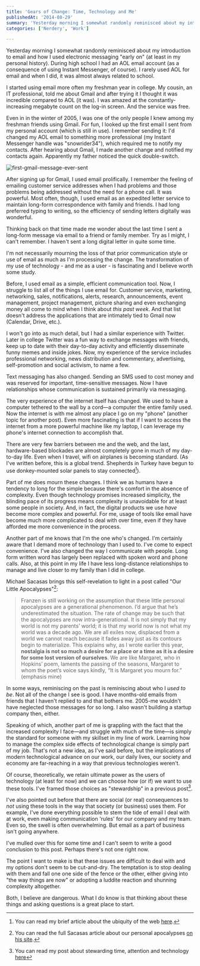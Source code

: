 ```yaml
---
title: 'Gears of Change: Time, Technology and Me'
publishedAt: '2014-08-29'
summary: 'Yesterday morning I somewhat randomly reminisced about my introduction to email and how I used electronic messaging "early on" (at least in my personal history). During high school I had an AOL email...'
categories: ['Nerdery', 'Work']

---
```


Yesterday morning I somewhat randomly reminisced about my introduction to email and how I used electronic messaging "early on" (at least in my personal history). During high school I had an AOL email account (as a consequence of using Instant Messenger, of course). I rarely used AOL for email and when I did, it was almost always related to school.

I started using email more often my freshman year in college. My cousin, an IT professional, told me about Gmail and after trying it I thought it was incredible compared to AOL (it was). I was amazed at the constantly-increasing megabyte count on the log-in screen. And the service was free.

Even in in the winter of 2005, I was one of the only people I knew among my freshman friends using Gmail. For fun, I looked up the first email I sent from my personal account (which is still in use). I remember sending it: I'd changed my AOL email to something more professional (my Instant Messenger handle was "snowrider34"), which required me to notify my contacts. After hearing about Gmail, I made another change and notified my contacts again. Apparently my father noticed the quick double-switch.

<Image src="/images/blog/gears-of-change-time-technology-and-me/8f887-first-gmail-message-ever-sent.png" alt="first-gmail-message-ever-sent" width={800} height={600} />

After signing up for Gmail, I used email prolifically. I remember the feeling of emailing customer service addresses when I had problems and those problems being addressed without the need for a phone call. It was powerful. Most often, though, I used email as an expedited letter service to maintain long-form correspondence with family and friends. I had long preferred typing to writing, so the efficiency of sending letters digitally was wonderful.

Thinking back on that time made me wonder about the last time I sent a long-form message via email to a friend or family member. Try as I might, I can't remember. I haven't sent a long digital letter in quite some time.

I'm not necessarily mourning the loss of that prior communication style or use of email as much as I'm processing the change. The transformation of my use of technology - and me as a user - is fascinating and I believe worth some study.

Before, I used email as a simple, efficient communication tool. Now, I struggle to list all of the things I use email for. Customer service, marketing, networking, sales, notifications, alerts, research, announcements, event management, project management, picture sharing and even exchanging money all come to mind when I think about *this past week*. And that list doesn't address the applications that are intimately tied to Gmail now (Calendar, Drive, etc.).

I won't go into as much detail, but I had a similar experience with Twitter. Later in college Twitter was a fun way to exchange messages with friends, keep up to date with their day-to-day activity and efficiently disseminate funny memes and inside jokes. Now, my experience of the service includes professional networking, news distribution and commentary, advertising, self-promotion and social activism, to name a few.

Text messaging has also changed. Sending an SMS used to cost money and was reserved for important, time-sensitive messages. Now I have relationships whose communication is sustained primarily via messaging.

The very experience of the internet itself has changed. We used to have a computer tethered to the wall by a cord—a computer the entire family used. Now the internet is with me almost any place I go on my "phone" (another topic for another post). Even more fascinating is that if I want to access the internet from a more powerful machine like my laptop, I can leverage my phone's internet connection to accomplish that.

There are very few barriers between me and the web, and the last, hardware-based blockades are almost completely gone in much of my day-to-day life. Even when I travel, wifi on airplanes is becoming standard. (As I've written before, this is a global trend. Shepherds in Turkey have begun to use donkey-mounted solar panels to stay connected[^1]).

Part of me does mourn these changes. I think we as humans have a tendency to long for the simple because there's comfort in the absence of complexity. Even though technology promises increased simplicity, the blinding pace of its progress means complexity is unavoidable for at least some people in society. And, in fact, the digital products we use *have* become more complex and powerful. For me, usage of tools like email have become much more complicated to deal with over time, even if they have afforded me more convenience in the process.

Another part of me knows that I'm the one who's changed. I'm certainly aware that I demand more of technology than I used to. I've come to expect convenience. I've also changed the way I communicate with people. Long form written word has largely been replaced with spoken word and phone calls. Also, at this point in my life I have less long-distance relationships to manage and live closer to my family than I did in college.

Michael Sacasas brings this self-revelation to light in a post called "Our Little Apocalypses"[^2]:

> Franzen is still working on the assumption that these little personal apocalypses are a generational phenomenon. I’d argue that he’s underestimated the situation. The rate of change may be such that the apocalypses are now intra-generational. It is not simply that my world is not my parents’ world; it is that my world now is not what my world was a decade ago. We are all exiles now, displaced from a world we cannot reach because it fades away just as its contours begin to materialize. This explains why, as I wrote earlier this year, **nostalgia is not so much a desire for a place or a time as it is a desire for some lost version of ourselves**. We are like Margaret, who in Hopkins’ poem, laments the passing of the seasons, Margaret to whom the poet’s voice says kindly, “It is Margaret you mourn for.” (emphasis mine)

In some ways, reminiscing on the past is reminiscing about who I *used to be*. Not all of the change I see is good. I have months-old emails from friends that I haven't replied to and that bothers me. 2005-me wouldn't have neglected those messages for so long. I also wasn't building a startup company then, either.

Speaking of which, another part of me is grappling with the fact that the increased complexity I face—and struggle with much of the time—is simply the standard for someone with my skillset in my line of work. Learning how to manage the complex side effects of technological change is simply part of my job. That's not a new idea, as I've said before, but the implications of modern technological advance on our work, our daily lives, our society and economy are far-reaching in a way that previous technologies weren't.

Of course, theoretically, we retain ultimate power as the users of technology (at least for now) and we can choose *how* (or if) we want to use these tools. I've framed those choices as "stewardship" in a previous post[^3].

I've also pointed out before that there are social (or real) consequences to *not* using these tools in the way that society (or business) uses them. For example, I've done everything possible to stem the tide of email I deal with at work, even making communication 'rules' for our company and my team. Even so, the swell is often overwhelming. But email as a part of business isn't going anywhere.

I've mulled over this for some time and I can't seem to write a good conclusion to this post. Perhaps there's not one right now.

The point I want to make is that these issues are difficult to deal with and my options don't seem to be cut-and-dry. The temptation is to stop dealing with them and fall one one side of the fence or the other, either giving into "the way things are now" or adopting a luddite reaction and shunning complexity altogether.

Both, I believe are dangerous. What I do know is that thinking about these things and asking questions is a great place to start.

[^1]: You can read my brief article about the ubiquity of the web [here](/blog/the-inevitable-ubiquity-of-the-web).



[^2]: You can read the full Sacasas article about our personal apocalypses [on his site](http://thefrailestthing.com/2014/08/22/our-little-apocalypses/).



[^3]: You can read my post about stewarding time, attention and technology [here](/blog/making-it-count-how-i-steward-time-attention-and-technology)
